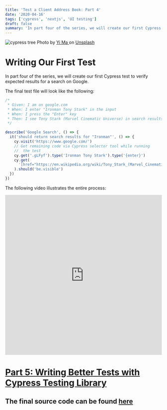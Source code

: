 ```yaml
---
title: 'Test a Client Address Book: Part 4'
date: '2020-04-16'
tags: ['cypress', 'nextjs', 'UI testing']
draft: false
summary: 'In part four of the series, we will create our first Cypress test to verify expected results for a search on Google...'
---
```


<div className="text-center">
  <Image alt="cypress tree" src="/static/images/cypress.jpg" width={600} height={434} />
  Photo by <a href="https://unsplash.com/@mattsouya?utm_source=unsplash&utm_medium=referral&utm_content=creditCopyText">
    Yi Ma
  </a> on <a href="https://unsplash.com/s/photos/cypress?utm_source=unsplash&utm_medium=referral&utm_content=creditCopyText">Unsplash</a>
</div>

# Writing Our First Test

In part four of the series, we will create our first Cypress test to verify expected results for a search on Google.

The final test file will look like the following:

```js
/*
 * Given: I am on google.com
 * When: I enter "Ironman Tony Stark" in the input
 * When: I press the "Enter" key
 * Then: I see Tony Stark (Marvel Cinematic Universe) in search results
 */

describe('Google Search', () => {
  it('should return search results for "Ironman"', () => {
    cy.visit('https://www.google.com/')
    // Get remaining code via Cypress selector tool while running
    //  the test
    cy.get('.gLFyf').type('Ironman Tony Stark').type('{enter}')
    cy.get(
      '[href="https://en.wikipedia.org/wiki/Tony_Stark_(Marvel_Cinematic_Universe)"] > .LC20lb'
    ).should('be.visible')
  })
})
```

The following video illustrates the entire process:

<div style={{ marginBottom: '2em' }}>
  <iframe
    width="100%"
    height="515"
    src="https://www.youtube.com/embed/TLjFmOpGjUU"
    title="YouTube video player"
    frameBorder="0"
    allow="accelerometer; autoplay; clipboard-write; encrypted-media; gyroscope; picture-in-picture"
    allowFullScreen
  ></iframe>
</div>

<h1 style={{ marginTop: '2em' }}>
  <a href="/blog/cypress-testing/test-a-nextjs-app-part-5">
    Part 5: Writing Better Tests with Cypress Testing Library
  </a>
</h1>

## The final source code can be found [here](https://github.com/Scrump31/Client-Manager/tree/cypress)
